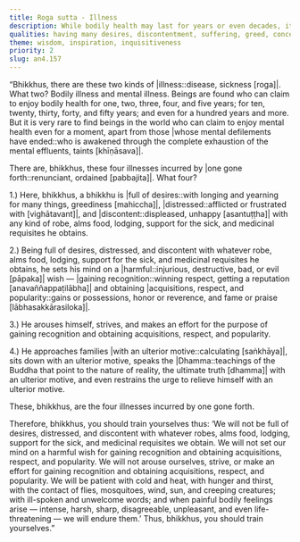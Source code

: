 ```yaml
---
title: Roga sutta - Illness
description: While bodily health may last for years or even decades, it is very rare to find beings who can enjoy freedom from mental illness even for a moment. The Buddha goes on to describe four illnesses that afflict one gone forth.
qualities: having many desires, discontentment, suffering, greed, conceit, passion
theme: wisdom, inspiration, inquisitiveness
priority: 2
slug: an4.157
---
```


“Bhikkhus, there are these two kinds of  |illness::disease, sickness [roga]|. What two? Bodily illness and mental illness. Beings are found who can claim to enjoy bodily health for one, two, three, four, and five years; for ten, twenty, thirty, forty, and fifty years; and even for a hundred years and more. But it is very rare to find beings in the world who can claim to enjoy mental health even for a moment, apart from those |whose mental defilements have ended::who is awakened through the complete exhaustion of the mental effluents, taints [khīṇāsava]|.

There are, bhikkhus, these four illnesses incurred by |one gone forth::renunciant, ordained [pabbajita]|. What four?

1.) Here, bhikkhus, a bhikkhu is |full of desires::with longing and yearning for many things, greediness [mahiccha]|, |distressed::afflicted or frustrated with [vighātavant]|, and |discontent::displeased, unhappy [asantuṭṭha]| with any kind of robe, alms food, lodging, support for the sick, and medicinal requisites he obtains.

2.) Being full of desires, distressed, and discontent with whatever robe, alms food, lodging, support for the sick, and medicinal requisites he obtains, he sets his mind on a |harmful::injurious, destructive, bad, or evil [pāpaka]| wish — |gaining recognition::winning respect, getting a reputation [anavaññappaṭilābha]| and obtaining |acquisitions, respect, and popularity::gains or possessions, honor or reverence, and fame or praise [lābhasakkārasiloka]|.

3.) He arouses himself, strives, and makes an effort for the purpose of gaining recognition and obtaining acquisitions, respect, and popularity.

4.) He approaches families |with an ulterior motive::calculating [saṅkhāya]|, sits down with an ulterior motive, speaks the |Dhamma::teachings of the Buddha that point to the nature of reality, the ultimate truth [dhamma]| with an ulterior motive, and even restrains the urge to relieve himself with an ulterior motive.

These, bhikkhus, are the four illnesses incurred by one gone forth.

Therefore, bhikkhus, you should train yourselves thus: ‘We will not be full of desires, distressed, and discontent with whatever robes, alms food, lodging, support for the sick, and medicinal requisites we obtain. We will not set our mind on a harmful wish for gaining recognition and obtaining acquisitions, respect, and popularity. We will not arouse ourselves, strive, or make an effort for gaining recognition and obtaining acquisitions, respect, and popularity. We will be patient with cold and heat, with hunger and thirst, with the contact of flies, mosquitoes, wind, sun, and creeping creatures; with ill-spoken and unwelcome words; and when painful bodily feelings arise — intense, harsh, sharp, disagreeable, unpleasant, and even life-threatening — we will endure them.’ Thus, bhikkhus, you should train yourselves.”